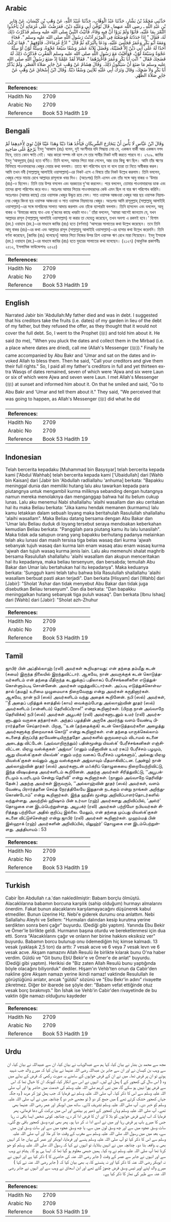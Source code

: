 ## Arabic


<div dir="rtl" lang="ar" style={{fontSize:'larger',backgroundColor:'#f8f9fa',padding:20}}>
حَدَّثَنِي مُحَمَّدُ بْنُ بَشَّارٍ، حَدَّثَنَا عَبْدُ الْوَهَّابِ، حَدَّثَنَا عُبَيْدُ اللَّهِ، عَنْ وَهْبِ بْنِ كَيْسَانَ، عَنْ جَابِرِ بْنِ عَبْدِ اللَّهِ ـ رضى الله عنهما ـ قَالَ تُوُفِّيَ أَبِي وَعَلَيْهِ دَيْنٌ، فَعَرَضْتُ عَلَى غُرَمَائِهِ أَنْ يَأْخُذُوا التَّمْرَ بِمَا عَلَيْهِ، فَأَبَوْا وَلَمْ يَرَوْا أَنَّ فِيهِ وَفَاءً، فَأَتَيْتُ النَّبِيَّ صلى الله عليه وسلم فَذَكَرْتُ ذَلِكَ لَهُ، فَقَالَ ‏"‏ إِذَا جَدَدْتَهُ فَوَضَعْتَهُ فِي الْمِرْبَدِ آذَنْتُ رَسُولَ اللَّهِ صلى الله عليه وسلم ‏"‏‏.‏ فَجَاءَ وَمَعَهُ أَبُو بَكْرٍ وَعُمَرُ فَجَلَسَ عَلَيْهِ، وَدَعَا بِالْبَرَكَةِ ثُمَّ قَالَ ‏"‏ ادْعُ غُرَمَاءَكَ، فَأَوْفِهِمْ ‏"‏‏.‏ فَمَا تَرَكْتُ أَحَدًا لَهُ عَلَى أَبِي دَيْنٌ إِلاَّ قَضَيْتُهُ، وَفَضَلَ ثَلاَثَةَ عَشَرَ وَسْقًا سَبْعَةٌ عَجْوَةٌ، وَسِتَّةٌ لَوْنٌ أَوْ سِتَّةٌ عَجْوَةٌ وَسَبْعَةٌ لَوْنٌ، فَوَافَيْتُ مَعَ رَسُولِ اللَّهِ صلى الله عليه وسلم الْمَغْرِبَ فَذَكَرْتُ ذَلِكَ لَهُ فَضَحِكَ فَقَالَ ‏"‏ ائْتِ أَبَا بَكْرٍ وَعُمَرَ فَأَخْبِرْهُمَا ‏"‏‏.‏ فَقَالاَ لَقَدْ عَلِمْنَا إِذْ صَنَعَ رَسُولُ اللَّهِ صلى الله عليه وسلم مَا صَنَعَ أَنْ سَيَكُونُ ذَلِكَ‏.‏ وَقَالَ هِشَامٌ عَنْ وَهْبٍ عَنْ جَابِرٍ صَلاَةَ الْعَصْرِ‏.‏ وَلَمْ يَذْكُرْ أَبَا بَكْرٍ وَلاَ ضَحِكَ، وَقَالَ وَتَرَكَ أَبِي عَلَيْهِ ثَلاَثِينَ وَسْقًا دَيْنًا‏.‏ وَقَالَ ابْنُ إِسْحَاقَ عَنْ وَهْبٍ عَنْ جَابِرٍ صَلاَةَ الظُّهْرِ‏.‏
</div>
<div style={{backgroundColor:'#f8f9fa',padding:20, marginBottom: 10}}><table> <thead> <tr> <th>References:</th> <th></th> </tr> </thead> <tbody><tr><td>Hadith No</td><td>2709</td></tr><tr><td>Arabic No</td><td>2709</td></tr><tr><td>Reference</td><td>Book 53 Hadith 19</td></tr></tbody></table></div>

## Bengali


<div dir="ltr" lang="bn" style={{fontSize:'larger',backgroundColor:'#f8f9fa',padding:20}}>
وَقَالَ ابْنُ عَبَّاسٍ لَا بَأْسَ أَنْ يَتَخَارَجَ الشَّرِيكَانِ فَيَأْخُذَ هَذَا دَيْنًا وَهَذَا عَيْنًا فَإِنْ تَوِيَ لِأَحَدِهِمَا لَمْ يَرْجِعْ عَلَى صَاحِبِهِ ইবনু ‘আব্বাস (রাঃ) বলেন, দুই অংশীদার যদি সিদ্ধান্ত নেয় যে, একজন বাকী আর একজন নগদ নিবে, তাতে কোন ক্ষতি নেই। আর কারো সম্পদ নষ্ট হলে সে তার সাথীর নিকট দাবী করতে পারবে না। ২৭০৯. জাবির ইবনু ‘আবদুল্লাহ্ (রাঃ) হতে বর্ণিত। তিনি বলেন, আমার পিতা মারা গেলেন, আর তার কিছু ঋণ ছিল। আমি তাঁর ঋণের বিনিময়ে পাওনাদারদের খেজুর নেয়ার কথা বললাম। তাতে ঋণ পরিশোধ হবে না বলে তারা তা নিতে অস্বীকার করল। আমি তখন নবী (সাল্লাল্লাহু আলাইহি ওয়াসাল্লাম)-এর নিকট এসে এ বিষয়ে তাঁর নিকট উল্লেখ করলাম। তিনি বললেন, খেজুর পেড়ে মাচায় রেখে আল্লাহর রাসূলকে খবর দিও। (অতঃপর) তিনি এলেন এবং তাঁর সঙ্গে আবু বাকর ও ‘উমার (রাঃ)-ও ছিলেন। তিনি তার উপর বসলেন এবং বরকতের দু‘আ করলেন। পরে বললেন, তোমার পাওনাদারদের ডাক এবং তাদের প্রাপ্য পরিশোধ করে দাও। অতঃপর আমার পিতার পাওনাদারদের কেউ এমন ছিল না যার ঋণ পরিশোধ করিনি। অতঃপরও (আমার কাছে) তের ওয়াসাক খেজুর উদ্ধৃত্ত রয়ে গেল। সাত ওয়াসক আজওয়া খেজুর আর ছয় ওয়াসক নিম্নমানের খেজুর কিংবা ছয় ওয়াসক আজওয়া ও সাত ওয়াসক নিম্নমানের খেজুর। অতঃপর আমি রাসূলুল্লাহ্ (সাল্লাল্লাহু আলাইহি ওয়াসাল্লাম)-এর সঙ্গে মাগরিবের সালাত আদায় করলাম এবং তাঁকে ব্যাপারটা বললাম। তিনি হাসলেন এবং বললেন, আবূ বাকর ও ‘উমারের কাছে যাও এবং দু’জনের কাছে খবরটা দাও।’ তাঁরা বললেন, ‘আমরা আগেই জানতাম যে, যখন আল্লাহর রাসূল (সাল্লাল্লাহু আলাইহি ওয়াসাল্লাম) যা করার তা যেহেতু করেছেন, তখন অবশ্য এ রকমই হবে।’ হিশাম (রহ.) ওয়াহাব (রহ.)-এর মাধ্যমে জাবির (রাঃ) হতে (বর্ণনায়) ‘আসরের সালাতের কথা উল্লেখ করেছেন। তবে তিনি আবূ বাকর (রাঃ)-এর কথা এবং আল্লাহর রাসূল (সাল্লাল্লাহু আলাইহি ওয়াসাল্লাম)-এর হাসার কথা উল্লেখ করেননি। তিনি বর্ণনা করেছেন, [জাবির (রাঃ) বলেছেন] আমার পিতা নিজের উপর ত্রিশ ওয়াসক ঋণ রেখে মারা গিয়েছেন। ইবনু ইসহাক (রহ.) ওয়াহাব (রহ.)-এর মাধ্যমে জাবির (রাঃ) হতে যুহরের সালাতের কথা বলেছেন। (২১২৭) (আধুনিক প্রকাশনীঃ ২৫১২, ইসলামিক ফাউন্ডেশনঃ ২৫২৫)
</div>
<div style={{backgroundColor:'#f8f9fa',padding:20, marginBottom: 10}}><table> <thead> <tr> <th>References:</th> <th></th> </tr> </thead> <tbody><tr><td>Hadith No</td><td>2709</td></tr><tr><td>Arabic No</td><td>2709</td></tr><tr><td>Reference</td><td>Book 53 Hadith 19</td></tr></tbody></table></div>

## English


<div dir="ltr" lang="en" style={{fontSize:'larger',backgroundColor:'#f8f9fa',padding:20}}>
Narrated Jabir bin 'Abdullah:My father died and was in debt. I suggested that his creditors take the fruits (i.e. dates) of my garden in lieu of the debt of my father, but they refused the offer, as they thought that it would not cover the full debt. So, I went to the Prophet (ﷺ) and told him about it. He said (to me), "When you pluck the dates and collect them in the Mirbad (i.e. a place where dates are dried), call me (Allah's Messenger (ﷺ))." Finally he came accompanied by Abu Bakr and 'Umar and sat on the dates and invoked Allah to bless them. Then he said, "Call your creditors and give them their full rights." So, I paid all my father's creditors in full and yet thirteen extra Wasqs of dates remained, seven of which were 'Ajwa and six were Laun or six of which were Ajwa and seven were Laun. I met Allah's Messenger (ﷺ) at sunset and informed him about it. On that he smiled and said, "Go to Abu Bakr and 'Umar and tell them about it." They said, "We perceived that was going to happen, as Allah's Messenger (ﷺ) did what he did
</div>
<div style={{backgroundColor:'#f8f9fa',padding:20, marginBottom: 10}}><table> <thead> <tr> <th>References:</th> <th></th> </tr> </thead> <tbody><tr><td>Hadith No</td><td>2709</td></tr><tr><td>Arabic No</td><td>2709</td></tr><tr><td>Reference</td><td>Book 53 Hadith 19</td></tr></tbody></table></div>

## Indonesian


<div dir="ltr" lang="id" style={{fontSize:'larger',backgroundColor:'#f8f9fa',padding:20}}>
Telah bercerita kepadaku [Muhammad bin Basysyar] telah bercerita kepada kami ['Abdul Wahhab] telah bercerita kepada kami ['Ubaidullah] dari [Wahb bin Kaisan] dari [Jabir bin 'Abdullah radliallahu 'anhuma] berkata: "Bapakku meninggal dunia dan memiliki hutang lalu aku tawarkan kepada para piutangnya untuk mengambil kurma miliknya sebanding dengan hutangnya namun mereka menolaknya dan menganggap bahwa hal itu belum cukup lunas. Lalu aku menemui Nabi shallallahu 'alaihi wasallam dan aku ceritakan hal itu maka Beliau berkata: "Jika kamu hendak memanen (kurmamu) lalu kamu letakkan dalam sebuah loyang maka beritahulah Rasulullah shallallahu 'alaihi wasallam". Maka Beliau datang bersama dengan Abu Bakar dan 'Umar lalu Beliau duduk di loyang tersebut seraya mendoakan keberkahan kemudian Beliau berkata: "Panggilah para piutang kamu itu lalu lunasilah". Maka tidak ada satupun orang yang bapakku berhutang padanya melainkan telah aku lunasi dan masih tersisa tiga belas wasaq dari kurma 'ajwah sebanyak tujuh wasaq dan kurma lain enam wasaq atau enam wasaq kurma 'ajwah dan tujuh wasaq kurma jenis lain. Lalu aku memenuhi shalat maghrib bersama Rasulullah shallallahu 'alaihi wasallam dan akupun menceritakan hal itu kepadanya, maka beliau tersenyum, dan bersabda; temuilah Abu Bakar dan Umar lalu bertahukan hal itu kepadanya". Maka keduanya berkata: 'Sungguh kami telah tahu bahwa bila Rasulullah shallallahu 'alaihi wasallam berbuat pasti akan terjadi". Dan berkata [Hisyam] dari [Wahb] dari [Jabir]: "Sholat 'Ashar dan tidak menyebut Abu Bakar dan tidak juga disebutkan Beliau tersenyum". Dan dia berkata: "Dan bapakku meninggalkan hutang sebanyak tiga puluh wasaq". Dan berkata [Ibnu Ishaq] dari [Wahb] dari [Jabir]: "Sholat azh-Zhuhur
</div>
<div style={{backgroundColor:'#f8f9fa',padding:20, marginBottom: 10}}><table> <thead> <tr> <th>References:</th> <th></th> </tr> </thead> <tbody><tr><td>Hadith No</td><td>2709</td></tr><tr><td>Arabic No</td><td>2709</td></tr><tr><td>Reference</td><td>Book 53 Hadith 19</td></tr></tbody></table></div>

## Tamil


<div dir="ltr" lang="ta" style={{fontSize:'larger',backgroundColor:'#f8f9fa',padding:20}}>
ஜாபிர் பின் அப்தில்லாஹ் (ரலி) அவர்கள் கூறியதாவது: என் தந்தை தம்மீது கடன் (சுமை) இருந்த நிலையில் இறந்துவிட்டார். ஆகவே, நான் அவருக்குக் கடன் கொடுத்தவர்களிடம் என் தந்தை மீதிருந்த கடனுக்குப் பதிலாகப் பேரீச்சங்கனிகளை எடுத்துக்கொள்ளும்படி சொன்னேன். அவர்கள் மறுத்துவிட்டார்கள். அப்படி எடுத்துக்கொள்வதால் (தமது) உரிமை முழுமையாக நிறைவேறாது என்று அவர்கள் கருதினார்கள். ஆகவே, நான் நபி (ஸல்) அவர்களிடம் வந்து அதைக் கூறினேன். நபி (ஸல்) அவர்கள், ‘‘நீ அதைப் பறித்துக் களத்தில் (காய) வைக்கும்போது அல்லாஹ்வின் தூதர் (ஸல்) அவர்களிடம் (என்னிடம்) தெரிவிப்பீராக!” என்று கூறினார்கள். (பிறகு நான் அவ்வாறே தெரிவிக்க) நபி (ஸல்) அவர்கள் அபூபக்ர் (ரலி) அவர்களுடனும் உமர் (ரலி) அவர்களுடனும் வருகை தந்தார்கள். அந்தப் பழத்தின் அருகே அமர்ந்து வளம் வேண்டி பிரார்த்தனை செய்தார்கள். பிறகு, ‘‘உன் (தந்தைக்குக்) கடன் கொடுத்தவர்களை அழைத்து அவர்களுக்கு நிறைவாகக் கொடு” என்று கூறினார்கள். என் தந்தை யாருக்கெல்லாம் கடனைத் திருப்பித் தரவேண்டியிருந்ததோ அவர்களில் ஒருவரையும் விடாமல் கடனை அடைத்து விட்டேன். (அவ்வாறிருந்தும்) பதின்மூன்று யிவஸ்க்’ பேரீச்சங்கனிகள் எஞ்சிவிட்டன. யிஏழு வஸ்க்குகள் ‘அஜ்வா’ (எனும் மதீனாவின் உயர் ரகப்) பேரீச்சம் பழமும், ஆறு யிவஸ்க்’குகள் யிலவ்ன்’ எனும் மற்ற வகைப் பேரீச்சம் பழங்களும்’, அல்லது யிஏழு யிவஸ்க்’குகள் லவ்னும் ஆறு வஸ்க்குகள் அஜ்வாவும் மீதமாகிவிட்டன. (அன்று) நான் அல்லாஹ்வின் தூதர் (ஸல்) அவர்களுடன் மஃக்ரிப் தொழுகையை நிறைவேற்றிவிட்டு, இந்த விஷயத்தை அவர்களிடம் கூறினேன். அதற்கு அவர்கள் சிரித்துவிட்டு, ‘‘அபூபக்ரிடமும் உமரிடமும் சென்று தெரிவி” என்று கூறினார்கள். (நானும் அவ்வாறே தெரிவித்தேன்.) அதற்கு அவர்கள் இருவரும், ‘‘அல்லாஹ்வின் தூதர் (ஸல்) அவர்கள், வளம் வேண்டி பிரார்த்தனை செய்த நேரத்திலேயே இதுதான் நடக்கும் என்று நாங்கள் அறிந்துகொண்டோம்” என்று கூறினார்கள். இந்த ஹதீஸ் மூன்று அறிவிப்பாளர்தொடர்களில் வந்துள்ளது. அவற்றில் ஹிஷாம் பின் உர்வா (ரஹ்) அவர்களது அறிவிப்பில், ‘அஸ்ர்’ தொழுகை என இடம்பெற்றுள்ளது. அபூபக்ர் (ரலி) அவர்கள் பற்றியோ நபியவர்கள் சிரித்தது பற்றியோ அதில் குறிப்பு இல்லை. மேலும், என் தந்தை முப்பது யிவஸ்க்’குகள் கடனை விட்டுச்சென்றார் என்று ஜாபிர் (ரலி) அவர்கள் கூறினார்கள். முஹம்மத் பின் இஸ்ஹாக் (ரஹ்) அவர்களின் அறிவிப்பில், யிலுஹ்ர்’ தொழுகை என இடம்பெற்றுள்ளது. அத்தியாயம் : 53
</div>
<div style={{backgroundColor:'#f8f9fa',padding:20, marginBottom: 10}}><table> <thead> <tr> <th>References:</th> <th></th> </tr> </thead> <tbody><tr><td>Hadith No</td><td>2709</td></tr><tr><td>Arabic No</td><td>2709</td></tr><tr><td>Reference</td><td>Book 53 Hadith 19</td></tr></tbody></table></div>

## Turkish


<div dir="ltr" lang="tr" style={{fontSize:'larger',backgroundColor:'#f8f9fa',padding:20}}>
Cabir İbn Abdullah r.a.'dan nakledilmiştir: Babam borçlu ölmüştü. Alacaklılarına babamın borcuna karşılık (sahip olduğum) hurmayı almalarını önerdim. Fakat bunun alacaklarını karşılamayacağını düşünerek kabul etmediler. Bunun üzerine Hz. Nebi'e giderek durumu ona anlattım. Nebi Sallallahu Aleyhi ve Sellem: "Hurmaları dalından kesip kurutma yerine serdikten sonra beni çağır" buyurdu. (Dediği gibi yaptım). Yanında Ebu Bekir ve Ömer'le birlikte geldi. Hurmanın başına oturdu ve bereketlenmesi için dua etti. Sonra "Alacaklılarını çağır ve onların her birine hakkını eksiksiz ver" buyurdu. Babamın borcu bulunup onu ödemediğim hiç kimse kalmadı. 13 vesak (yaklaşık 2,5 ton) da arttı: 7 vesak acve ve 6 veya 7 vesak levn ve 6 vesak acve. Akşam namazını Allah Resulü ile birlikte kılarak bunu O'na haber verdim. Güldü ve "Git bunu EbU Bekir'e ve Ömer'e de anlat" buyurdu. (Dediği gibi yaptım). Herikisi de "Biz zaten Allah Resulü bunu yaptığında böyle olacağını biliyorduk" dediler. Hişam'ın Vehb'ten onun da Cabir'den nakline göre Akşam namazı yerine ikindi namaz! vaktinde Resulullah ile görüştüğünü anlatır, ancak "güldü" sözünü ve "Ebu Bekr'in adını" rivayette zikretmez. Diğer bir ibarede ise şöyle der: "Babam vefat ettiğinde otuz vesak borç bırakmıştı." İbn İshak ise Vehb'in Cabir'den rivayetinde de bu vaktin öğle namazı olduğunu kaydeder
</div>
<div style={{backgroundColor:'#f8f9fa',padding:20, marginBottom: 10}}><table> <thead> <tr> <th>References:</th> <th></th> </tr> </thead> <tbody><tr><td>Hadith No</td><td>2709</td></tr><tr><td>Arabic No</td><td>2709</td></tr><tr><td>Reference</td><td>Book 53 Hadith 19</td></tr></tbody></table></div>

## Urdu


<div dir="rtl" lang="ur" style={{fontSize:'larger',backgroundColor:'#f8f9fa',padding:20}}>
مجھ سے محمد بن بشار نے بیان کیا، کہا ہم سے عبدالوہاب نے بیان کیا، ان سے عبیداللہ نے بیان کیا، ان سے وہب بن کیسان نے اور ان سے جابر بن عبداللہ رضی اللہ عنہما نے بیان کیا کہ میرے والد جب شہید ہوئے تو ان پر قرض تھا۔ میں نے ان کے قرض خواہوں کے سامنے یہ صورت رکھی کہ قرض کے بدلے میں وہ ( اس سال کی کھجور کے ) پھل لے لیں۔ انہوں نے اس سے انکار کیا، کیونکہ ان کا خیال تھا کہ اس سے قرض پورا نہیں ہو سکے گا، میں نبی کریم صلی اللہ علیہ وسلم کی خدمت میں حاضر ہوا اور آپ صلی اللہ علیہ وسلم سے اس کا ذکر کیا۔ آپ صلی اللہ علیہ وسلم نے فرمایا کہ جب پھل توڑ کر مربد ( وہ جگہ جہاں کھجور خشک کرتے تھے ) میں جمع کر دو ( تو مجھے خبر دو ) چنانچہ میں نے آپ صلی اللہ علیہ وسلم کو خبر دی۔ آپ صلی اللہ علیہ وسلم تشریف لائے۔ ساتھ میں ابوبکر اور عمر رضی اللہ عنہما بھی تھے۔ آپ صلی اللہ علیہ وسلم وہاں کھجور کے ڈھیر پر بیٹھے اور اس میں برکت کی دعا فرمائی، پھر فرمایا کہ اب اپنے قرض خواہوں کو بلا لا اور ان کا قرض ادا کر دے، چنانچہ کوئی شخص ایسا باقی نہ رہا جس کا میرے باپ پر قرض رہا اور میں نے اسے ادا نہ کر دیا ہو۔ پھر بھی تیرہ وسق کھجور باقی بچ گئی۔ سات وسق عجوہ میں سے اور چھ وسق لون میں سے، یا چھ وسق عجوہ میں سے اور سات وسق لون میں سے، بعد میں میں رسول اللہ صلی اللہ علیہ وسلم سے مغرب کے وقت جا کر ملا اور آپ صلی اللہ علیہ وسلم سے اس کا ذکر کیا تو آپ صلی اللہ علیہ وسلم ہنسے اور فرمایا، ابوبکر اور عمر کے یہاں جا کر انہیں بھی یہ واقعہ بتا دو۔ چنانچہ میں نے انہیں بتلایا، تو انہوں نے کہا کہ رسول اللہ صلی اللہ علیہ وسلم کو جو کرنا تھا آپ صلی اللہ علیہ وسلم نے وہ کیا۔ ہمیں جبھی معلوم ہو گیا تھا کہ ایسا ہی ہو گا۔ ہشام نے وہب سے اور انہوں نے جابر سے عصر کے وقت ( جابر رضی اللہ عنہ کی حاضری کا ) ذکر کیا ہے اور انہوں نے نہ ابوبکر رضی اللہ عنہ کا ذکر کیا اور نہ ہنسنے کا، یہ بھی بیان کیا کہ ( جابر رضی اللہ عنہ نے کہا ) میرے والد اپنے اوپر تیس وسق قرض چھوڑ گئے تھے اور ابن اسحاق نے وہب سے اور انہوں نے جابر رضی اللہ عنہ سے ظہر کی نماز کا ذکر کیا ہے۔
</div>
<div style={{backgroundColor:'#f8f9fa',padding:20, marginBottom: 10}}><table> <thead> <tr> <th>References:</th> <th></th> </tr> </thead> <tbody><tr><td>Hadith No</td><td>2709</td></tr><tr><td>Arabic No</td><td>2709</td></tr><tr><td>Reference</td><td>Book 53 Hadith 19</td></tr></tbody></table></div>